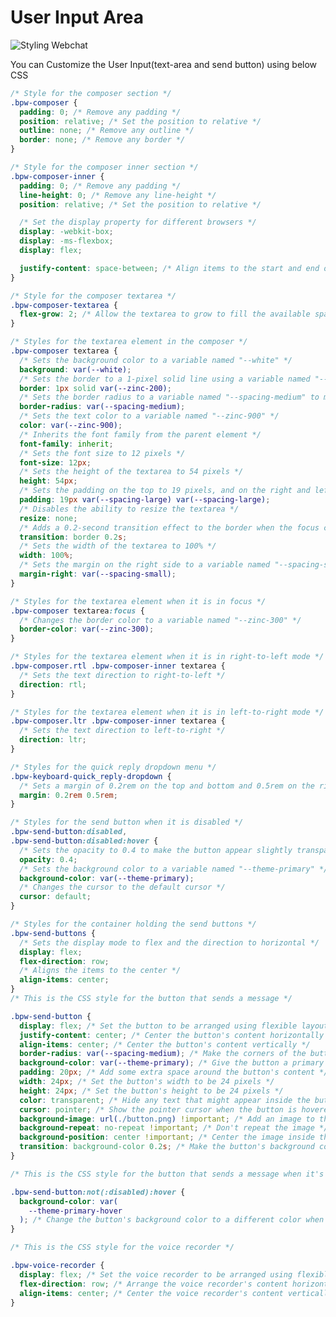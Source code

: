 # User Input Area

![Styling Webchat](/content/chat-input-cover.png)

You can Customize the User Input(text-area and send button) using below CSS

```css filename="input.css" copy
/* Style for the composer section */
.bpw-composer {
  padding: 0; /* Remove any padding */
  position: relative; /* Set the position to relative */
  outline: none; /* Remove any outline */
  border: none; /* Remove any border */
}

/* Style for the composer inner section */
.bpw-composer-inner {
  padding: 0; /* Remove any padding */
  line-height: 0; /* Remove any line-height */
  position: relative; /* Set the position to relative */

  /* Set the display property for different browsers */
  display: -webkit-box;
  display: -ms-flexbox;
  display: flex;

  justify-content: space-between; /* Align items to the start and end of the container */
}

/* Style for the composer textarea */
.bpw-composer-textarea {
  flex-grow: 2; /* Allow the textarea to grow to fill the available space */
}

/* Styles for the textarea element in the composer */
.bpw-composer textarea {
  /* Sets the background color to a variable named "--white" */
  background: var(--white);
  /* Sets the border to a 1-pixel solid line using a variable named "--zinc-200" */
  border: 1px solid var(--zinc-200);
  /* Sets the border radius to a variable named "--spacing-medium" to make the edges rounded */
  border-radius: var(--spacing-medium);
  /* Sets the text color to a variable named "--zinc-900" */
  color: var(--zinc-900);
  /* Inherits the font family from the parent element */
  font-family: inherit;
  /* Sets the font size to 12 pixels */
  font-size: 12px;
  /* Sets the height of the textarea to 54 pixels */
  height: 54px;
  /* Sets the padding on the top to 19 pixels, and on the right and left to a variable named "--spacing-large" */
  padding: 19px var(--spacing-large) var(--spacing-large);
  /* Disables the ability to resize the textarea */
  resize: none;
  /* Adds a 0.2-second transition effect to the border when the focus changes */
  transition: border 0.2s;
  /* Sets the width of the textarea to 100% */
  width: 100%;
  /* Sets the margin on the right side to a variable named "--spacing-small" */
  margin-right: var(--spacing-small);
}

/* Styles for the textarea element when it is in focus */
.bpw-composer textarea:focus {
  /* Changes the border color to a variable named "--zinc-300" */
  border-color: var(--zinc-300);
}

/* Styles for the textarea element when it is in right-to-left mode */
.bpw-composer.rtl .bpw-composer-inner textarea {
  /* Sets the text direction to right-to-left */
  direction: rtl;
}

/* Styles for the textarea element when it is in left-to-right mode */
.bpw-composer.ltr .bpw-composer-inner textarea {
  /* Sets the text direction to left-to-right */
  direction: ltr;
}

/* Styles for the quick reply dropdown menu */
.bpw-keyboard-quick_reply-dropdown {
  /* Sets a margin of 0.2rem on the top and bottom and 0.5rem on the right and left */
  margin: 0.2rem 0.5rem;
}

/* Styles for the send button when it is disabled */
.bpw-send-button:disabled,
.bpw-send-button:disabled:hover {
  /* Sets the opacity to 0.4 to make the button appear slightly transparent */
  opacity: 0.4;
  /* Sets the background color to a variable named "--theme-primary" */
  background-color: var(--theme-primary);
  /* Changes the cursor to the default cursor */
  cursor: default;
}

/* Styles for the container holding the send buttons */
.bpw-send-buttons {
  /* Sets the display mode to flex and the direction to horizontal */
  display: flex;
  flex-direction: row;
  /* Aligns the items to the center */
  align-items: center;
}
/* This is the CSS style for the button that sends a message */

.bpw-send-button {
  display: flex; /* Set the button to be arranged using flexible layout */
  justify-content: center; /* Center the button's content horizontally */
  align-items: center; /* Center the button's content vertically */
  border-radius: var(--spacing-medium); /* Make the corners of the button slightly rounded */
  background-color: var(--theme-primary); /* Give the button a primary color background */
  padding: 20px; /* Add some extra space around the button's content */
  width: 24px; /* Set the button's width to be 24 pixels */
  height: 24px; /* Set the button's height to be 24 pixels */
  color: transparent; /* Hide any text that might appear inside the button */
  cursor: pointer; /* Show the pointer cursor when the button is hovered over */
  background-image: url(./button.png) !important; /* Add an image to the button */
  background-repeat: no-repeat !important; /* Don't repeat the image */
  background-position: center !important; /* Center the image inside the button */
  transition: background-color 0.2s; /* Make the button's background color change smoothly over a short period of time */
}

/* This is the CSS style for the button that sends a message when it's not disabled and is being hovered over */

.bpw-send-button:not(:disabled):hover {
  background-color: var(
    --theme-primary-hover
  ); /* Change the button's background color to a different color when it's being hovered over */
}

/* This is the CSS style for the voice recorder */

.bpw-voice-recorder {
  display: flex; /* Set the voice recorder to be arranged using flexible layout */
  flex-direction: row; /* Arrange the voice recorder's content horizontally */
  align-items: center; /* Center the voice recorder's content vertically */
}
```

